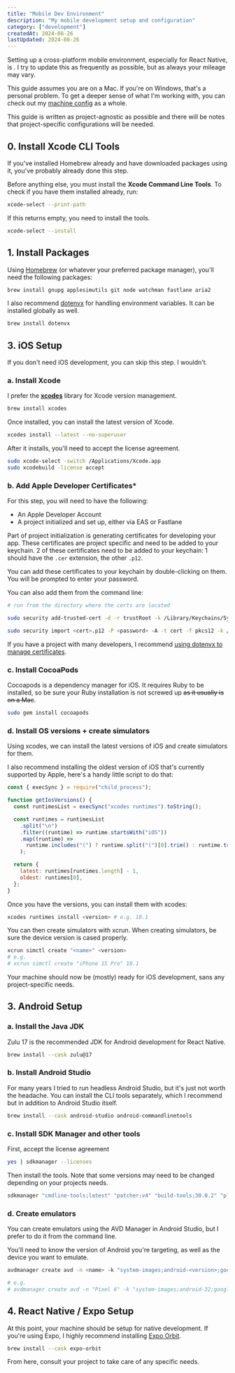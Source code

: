 ```yaml
---
title: "Mobile Dev Environment"
description: "My mobile development setup and configuration"
category: ["development"]
createdAt: 2024-08-26
lastUpdated: 2024-08-26
---
```



Setting up a cross-platform mobile environment, especially for React Native,
is <Tooltip initialText="type 3 fun" hoverText="not fun at all" />.
I try to update this as frequently as possible, but as always your mileage may vary.

This guide assumes you are on a Mac. If you're on Windows, that's a personal problem. To get a deeper sense of what I'm working with, you can check out my [machine config](/dev-env) as a whole.

This guide is written as project-agnostic as possible and there will be notes that project-specific configurations will be needed.

## 0. Install Xcode CLI Tools

If you've installed Homebrew already and have downloaded packages using it, you've probably already done this step.

Before anything else, you must install the **Xcode Command Line Tools**. To check if you have them installed already, run:

```bash
xcode-select --print-path
```

If this returns empty, you need to install the tools.

```bash
xcode-select --install
```

## 1. Install Packages

Using [Homebrew](https://brew.sh/) (or whatever your preferred package manager), you'll need the following packages:

```bash
brew install gnupg applesimutils git node watchman fastlane aria2
```

I also recommend [dotenvx](https://dotenvx.com/docs/quickstart) for handling environment variables. It can be installed globally as well.

```bash
brew install dotenvx
```

## 3. iOS Setup

If you don't need iOS development, you can skip this step. I wouldn't.

### a. Install Xcode

I prefer the **[xcodes](https://github.com/XcodesOrg/XcodesApp)** library for Xcode version management.

```bash
brew install xcodes
```

Once installed, you can install the latest version of Xcode.

```bash
xcodes install --latest --no-superuser
```

After it installs, you'll need to accept the license agreement.

```bash
sudo xcode-select -switch /Applications/Xcode.app
sudo xcodebuild -license accept
```

### b. Add Apple Developer Certificates\*

For this step, you will need to have the following:

- An Apple Developer Account
- A project initialized and set up, either via EAS or Fastlane

Part of project initialization is generating certificates for developing your app. These certificates are project specific and need to be added to your keychain. 2 of these certificates need to be added to your keychain: 1 should have the `.cer` extension, the other `.p12`.

You can add these certificates to your keychain by double-clicking on them. You will be prompted to enter your password.

You can also add them from the command line:

```bash
# run from the directory where the certs are located

sudo security add-trusted-cert -d -r trustRoot -k /Library/Keychains/System.keychain <certname>.cer

sudo security import <cert>.p12 -P <password> -A -t cert -f pkcs12 -k /Library/Keychains/System.keychain
```

If you have a project with many developers, I recommend [using dotenvx to manage certificates]().

### c. Install CocoaPods

Cocoapods is a dependency manager for iOS. It requires Ruby to be installed, so be sure your Ruby installation is not screwed up ~~as it usually is on a Mac~~.

```bash
sudo gem install cocoapods
```

### d. Install OS versions + create simulators

Using xcodes, we can install the latest versions of iOS and create simulators for them.

I also recommend installing the oldest version of iOS that's currently supported by Apple, here's a handy little script to do that:

```javascript
const { execSync } = require("child_process");

function getIosVersions() {
  const runtimesList = execSync("xcodes runtimes").toString();

  const runtimes = runtimesList
    .split("\n")
    .filter((runtime) => runtime.startsWith("iOS"))
    .map((runtime) =>
      runtime.includes("(") ? runtime.split("(")[0].trim() : runtime.trim()
    );

  return {
    latest: runtimes[runtimes.length] - 1,
    oldest: runtimes[0],
  };
}
```

Once you have the versions, you can install them with xcodes:

```bash
xcodes runtimes install <version> # e.g. 18.1
```

You can then create simulators with xcrun. When creating simulators, be sure the device version is cased properly.

```bash
xcrun simctl create "<name>" <version>
# e.g.
# xcrun simctl create "iPhone 15 Pro" 18.1
```

Your machine should now be (mostly) ready for iOS development, sans any project-specific needs.

## 3. Android Setup

### a. Install the Java JDK

Zulu 17 is the recommended JDK for Android development for React Native.

```bash
brew install --cask zulu@17
```

### b. Install Android Studio

For many years I tried to run headless Android Studio, but it's just not worth the headache. You can install the CLI tools separately, which I recommend but in addition to Android Studio itself.

```bash
brew install --cask android-studio android-commandlinetools
```

### c. Install SDK Manager and other tools

First, accept the license agreement

```bash
yes | sdkmanager --licenses
```

Then install the tools. Note that some versions may need to be changed depending on your projects needs.

```bash
sdkmanager "cmdline-tools;latest" "patcher;v4" "build-tools;30.0.2" "platforms;android-32" "emulator" "tools" "platform-tools" "ndk-bundle"
```

### d. Create emulators

You can create emulators using the AVD Manager in Android Studio, but I prefer to do it from the command line.

You'll need to know the version of Android you're targeting, as well as the device you want to emulate.

```bash
avdmanager create avd -n <name> -k "system-images;android-<version>;google_apis;x86_64" --device <device>

# e.g.
# avdmanager create avd -n "Pixel 6" -k "system-images;android-32;google_apis;x86_64" --device "pixel_6"
```

## 4. React Native / Expo Setup

At this point, your machine should be setup for native development. If you're using Expo, I highly recommend installing [Expo Orbit](https://docs.expo.dev/build/orbit/).

```bash
brew install --cask expo-orbit
```

From here, consult your project to take care of any specific needs.

<br />
<br />
